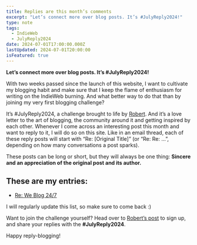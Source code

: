 ```yaml
---
title: Replies are this month’s comments
excerpt: "Let’s connect more over blog posts. It’s #JulyReply2024!"
type: note
tags:
  - IndieWeb
  - JulyReply2024
date: 2024-07-01T17:00:00.000Z
lastUpdated: 2024-07-01T20:00:00
isFeatured: true
---
```


**Let’s connect more over blog posts. It’s #JulyReply2024!**

With two weeks passed since the launch of this website, I want to cultivate my blogging habit and make sure that I keep the flame of enthusiasm for writing on the IndieWeb burning. And what better way to do that than by joining my very first blogging challenge?

It’s #JulyReply2024, a challenge brought to life by [Robert](https://birming.com/). And it’s a love letter to the art of blogging, the community around it and getting inspired by each other. Whenever I come across an interesting post this month and want to reply to it, I will do so on this site. Like in an email thread, each of these reply posts will start with “Re: [Original Title]” (or “Re: Re: …”, depending on how many conversations a post sparks).

These posts can be long or short, but they will always be one thing: **Sincere and an appreciation of the original post and its author.**

## These are my entries:

- [Re: We Blog 24/7](/re-we-blog-24-7)

I will regularly update this list, so make sure to come back :)

Want to join the challenge yourself? Head over to [Robert’s post](https://birming.com/july-reply-blog/) to sign up, and share your replies with the **#JulyReply2024**.

Happy reply-blogging!
